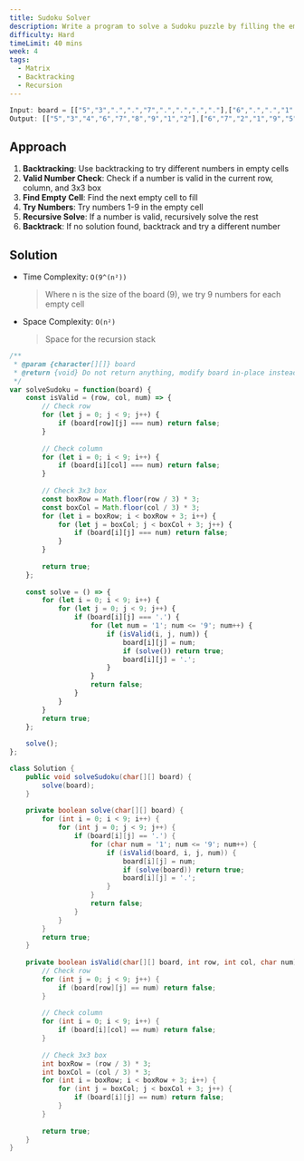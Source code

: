 ```yaml
---
title: Sudoku Solver
description: Write a program to solve a Sudoku puzzle by filling the empty cells. A sudoku solution must satisfy all of the following rules - Each of the digits 1-9 must occur exactly once in each row, each column, and each of the 9 3x3 sub-boxes of the grid.
difficulty: Hard
timeLimit: 40 mins
week: 4
tags:
  - Matrix
  - Backtracking
  - Recursion
---
```


```js title="Example"
Input: board = [["5","3",".",".","7",".",".",".","."],["6",".",".","1","9","5",".",".","."],[".","9","8",".",".",".",".","6","."],["8",".",".",".","6",".",".",".","3"],["4",".",".","8",".","3",".",".","1"],["7",".",".",".","2",".",".",".","6"],[".","6",".",".",".",".","2","8","."],[".",".",".","4","1","9",".",".","5"],[".",".",".",".","8",".",".","7","9"]]
Output: [["5","3","4","6","7","8","9","1","2"],["6","7","2","1","9","5","3","4","8"],["1","9","8","3","4","2","5","6","7"],["8","5","9","7","6","1","4","2","3"],["4","2","6","8","5","3","7","9","1"],["7","1","3","9","2","4","8","5","6"],["9","6","1","5","3","7","2","8","4"],["2","8","7","4","1","9","6","3","5"],["3","4","5","2","8","6","1","7","9"]]
```

## Approach

1. **Backtracking**: Use backtracking to try different numbers in empty cells
2. **Valid Number Check**: Check if a number is valid in the current row, column, and 3x3 box
3. **Find Empty Cell**: Find the next empty cell to fill
4. **Try Numbers**: Try numbers 1-9 in the empty cell
5. **Recursive Solve**: If a number is valid, recursively solve the rest
6. **Backtrack**: If no solution found, backtrack and try a different number

## Solution

- Time Complexity: `O(9^(n²))`
  > Where n is the size of the board (9), we try 9 numbers for each empty cell
- Space Complexity: `O(n²)`
  > Space for the recursion stack

```js tab="JavaScript"
/**
 * @param {character[][]} board
 * @return {void} Do not return anything, modify board in-place instead.
 */
var solveSudoku = function(board) {
    const isValid = (row, col, num) => {
        // Check row
        for (let j = 0; j < 9; j++) {
            if (board[row][j] === num) return false;
        }
        
        // Check column
        for (let i = 0; i < 9; i++) {
            if (board[i][col] === num) return false;
        }
        
        // Check 3x3 box
        const boxRow = Math.floor(row / 3) * 3;
        const boxCol = Math.floor(col / 3) * 3;
        for (let i = boxRow; i < boxRow + 3; i++) {
            for (let j = boxCol; j < boxCol + 3; j++) {
                if (board[i][j] === num) return false;
            }
        }
        
        return true;
    };
    
    const solve = () => {
        for (let i = 0; i < 9; i++) {
            for (let j = 0; j < 9; j++) {
                if (board[i][j] === '.') {
                    for (let num = '1'; num <= '9'; num++) {
                        if (isValid(i, j, num)) {
                            board[i][j] = num;
                            if (solve()) return true;
                            board[i][j] = '.';
                        }
                    }
                    return false;
                }
            }
        }
        return true;
    };
    
    solve();
};
```

```java tab="Java"
class Solution {
    public void solveSudoku(char[][] board) {
        solve(board);
    }
    
    private boolean solve(char[][] board) {
        for (int i = 0; i < 9; i++) {
            for (int j = 0; j < 9; j++) {
                if (board[i][j] == '.') {
                    for (char num = '1'; num <= '9'; num++) {
                        if (isValid(board, i, j, num)) {
                            board[i][j] = num;
                            if (solve(board)) return true;
                            board[i][j] = '.';
                        }
                    }
                    return false;
                }
            }
        }
        return true;
    }
    
    private boolean isValid(char[][] board, int row, int col, char num) {
        // Check row
        for (int j = 0; j < 9; j++) {
            if (board[row][j] == num) return false;
        }
        
        // Check column
        for (int i = 0; i < 9; i++) {
            if (board[i][col] == num) return false;
        }
        
        // Check 3x3 box
        int boxRow = (row / 3) * 3;
        int boxCol = (col / 3) * 3;
        for (int i = boxRow; i < boxRow + 3; i++) {
            for (int j = boxCol; j < boxCol + 3; j++) {
                if (board[i][j] == num) return false;
            }
        }
        
        return true;
    }
}
```
